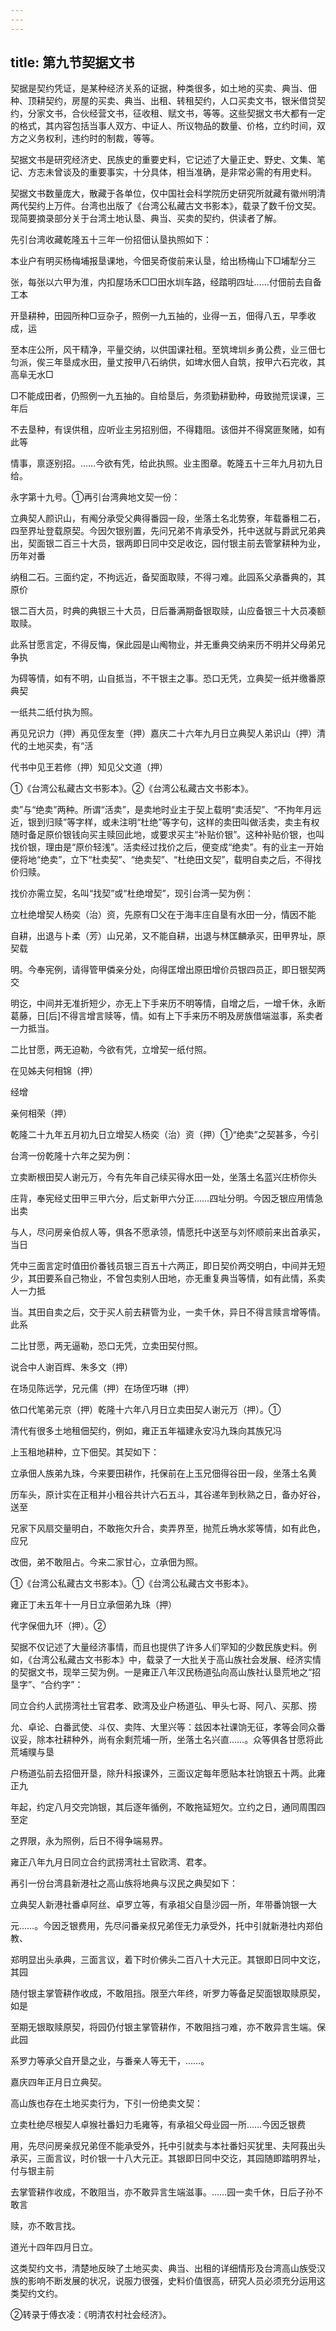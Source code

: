 ```yaml
---
---
---
```

title: 第九节契据文书
---



契据是契约凭证，是某种经济关系的证据，种类很多，如土地的买卖、典当、佃种、顶耕契约，房屋的买卖、典当、出租、转租契约，人口买卖文书，银米借贷契约，分家文书，合伙经营文书，征收租、赋文书，等等。这些契据文书大都有一定的格式，其内容包括当事人双方、中证人、所议物品的数量、价格，立约时间，双方之义务权利，违约时的制裁，等等。

契据文书是研究经济史、民族史的重要史料，它记述了大量正史、野史、文集、笔记、方志未曾谈及的重要事实，十分具体，相当准确，是非常必需的有用史料。

契据文书数量庞大，散藏于各单位，仅中国社会科学院历史研究所就藏有徽州明清两代契约上万件。台湾也出版了《台湾公私藏古文书影本》，载录了数千份文契。现简要摘录部分关于台湾土地认垦、典当、买卖的契约，供读者了解。

先引台湾收藏乾隆五十三年一份招佃认垦执照如下：

本业户有明买杨梅埔报垦课地，今佃吴奇俊前来认垦，给出杨梅山下□埔犁分三

张，每张以六甲为淮，内扣屋场禾□□田水圳车路，经踏明四址……付佃前去自备工本

开垦耕种，田园所种□豆杂子，照例一九五抽的，业得一五，佃得八五，早季收成，运

至本庄公所，风干精净，平量交纳，以供国课社租。至筑埤圳乡勇公费，业三佃七匀派，俟三年垦成水田，量丈按甲八石纳供，如埤水佃人自筑，按甲六石完收，其高阜无水□

□不能成田者，仍照例一九五抽的。自给垦后，务须勤耕勤种，毋致抛荒误课，三年后

不去垦种，有误供租，应听业主另招别佃，不得籍阻。该佃并不得窝匪聚赌，如有此等

情事，禀逐别招。……今欲有凭，给此执照。业主图章。乾隆五十三年九月初九日给。

永字第十九号。①再引台湾典地文契一份：

立典契人颜识山，有阄分承受父典得番园一段，坐落土名北势寮，年载番租二石，四至界址登载原契。今因欠银别置，先问兄弟不肯承受外，托中送就与爵武兄弟典出，契面银二百三十大员，银两即日同中交足收讫，园付银主前去管掌耕种为业，历年对番

纳租二石。三面约定，不拘远近，备契面取赎，不得刁难。此园系父承番典的，其原价

银二百大员，时典的典银三十大员，日后番满期备银取赎，山应备银三十大员凑额取赎。

此系甘愿言定，不得反悔，保此园是山阄物业，并无重典交纳来历不明并父母弟兄争执

为碍等情，如有不明，山自抵当，不干银主之事。恐口无凭，立典契一纸并缴番原典契

一纸共二纸付执为照。

再见兄识力（押）再见侄友奎（押）嘉庆二十六年九月日立典契人弟识山（押）清代的土地买卖，有“活

代书中见王若修（押）知见父文道（押）

①《台湾公私藏古文书影本》。②《台湾公私藏古文书影本》。

卖”与“绝卖”两种。所谓“活卖”，是卖地时业主于契上载明“卖活契”、“不拘年月远近，银到归赎”等字样，或未注明“杜绝”等字句，这样的卖田叫做活卖，卖主有权随时备足原价银钱向买主赎回此地，或要求买主“补贴价银”。这种补贴价银，也叫找价银，理由是“原价轻浅”。活卖经过找价之后，便变成“绝卖”。有的业主一开始便将地“绝卖”，立下“杜卖契”、“绝卖契”、“杜绝田文契”，载明自卖之后，不得找价归赎。

找价亦需立契，名叫“找契”或“杜绝增契”，现引台湾一契为例：

立杜绝增契人杨奕（治）资，先原有□父在于海丰庄自垦有水田一分，情因不能

自耕，出退与卜柔（芳）山兄弟，又不能自耕，出退与林匡麟承买，田甲界址，原契载

明。今奉宪例，请得管甲僯亲分处，向得匡增出原田增价员银四员正，即日银契两交

明讫，中间并无准折短少，亦无上下手来历不明等情，自增之后，一增千休，永断葛藤，日[后]不得言增言赎等，情。如有上下手来历不明及房族借端滋事，系卖者一力抵当。

二比甘愿，两无迫勒，今欲有凭，立增契一纸付照。

在见姊夫何相锦（押）

经增

亲何相荣（押）

乾隆二十九年五月初九日立增契人杨奕（治）资（押）①“绝卖”之契甚多，今引

台湾一份乾隆十六年之契为例：

立卖断根田契人谢元万，今有先年自己续买得水田一处，坐落土名蓝兴庄桥你头

庄背，奉宪经丈田甲三甲六分，后丈新甲六分正……四址分明。今因乏银应用情急出卖

与人，尽问房亲伯叔人等，俱各不愿承领，情愿托中送至与刘怀顺前来出首承买，当日

凭中三面言定时值田价番钱员银三百五十六两正，即日契价两交明白，中间并无短少，其田要系自己物业，不曾包卖别人田地，亦无重复典当等情，如有此情，系卖人一力抵

当。其田自卖之后，交于买人前去耕管为业，一卖千休，异日不得言赎言增等情。此系

二比甘愿，两无逼勒，恐口无凭，立卖田契付照。

说合中人谢百辉、朱多文（押）

在场见陈远学，兄元儒（押）在场侄巧琳（押）

依口代笔弟元京（押）乾隆十六年八月日立卖田契人谢元万（押）。①

清代有很多土地租佃契约，例如，雍正五年福建永安冯九珠向其族兄冯

上玉租地耕种，立下佃契。其契如下：

立承佃人族弟九珠，今来要田耕作，托保前在上玉兄佃得谷田一段，坐落土名黄

历车头，原计实在正租并小租谷共计六石五斗，其谷递年到秋熟之日，备办好谷，送至

兄家下风扇交量明白，不敢拖欠升合，卖弄界至，抛荒丘埆水浆等情，如有此色，应兄

改佃，弟不敢阻占。今来二家甘心，立承佃为照。

①《台湾公私藏古文书影本》。①《台湾公私藏古文书影本》。

雍正丁未五年十一月日立承佃弟九珠（押）

代字保佃九环（押）。②

契据不仅记述了大量经济事情，而且也提供了许多人们罕知的少数民族史料。例如，《台湾公私藏古文书影本》中，载录了一大批关于高山族社会发展、经济实情的契据文书，现举三契为例。一是雍正八年汉民杨道弘向高山族社认垦荒地之“招垦字”、“合约字”：

同立合约人武捞湾社土官君孝、欧湾及业户杨道弘、甲头七哥、阿八、买那、捞

允、卓论、白番武使、斗仅、卖阵、大里兴等：兹因本社课饷无征，孝等会同众番议妥，除本社耕种外，尚有余剩荒埔一所，坐落土名兴直……。众等俱各甘愿将此荒埔贌与垦

户杨道弘前去招佃开垦，除升科报课外，三面议定每年愿贴本社饷银五十两。此雍正九

年起，约定八月交完饷银，其后逐年循例，不敢拖延短欠。立约之日，通同周围四至定

之界限，永为照例，后日不得争端易界。

雍正八年九月日同立合约武捞湾社土官欧湾、君孝。

再引一份台湾县新港社之高山族将地典与汉民之典契如下：

立典契人新港社番卓阿丝、卓罗立等，有承祖父自垦沙园一所，年带番饷银一大

元……。今因乏银费用，先尽问番亲叔兄弟侄无力承受外，托中引就新港社内郑伯教、

郑明显出头承典，三面言议，着下时价佛头二百八十大元正。其银即日同中文讫，其园

随付银主掌管耕作收成，不敢阻挡。限至六年终，听罗力等备足契面银取赎原契，如是

至期无银取赎原契，将园仍付银主掌管耕作，不敢阻挡刁难，亦不敢异言生端。保此园

系罗力等承父自开垦之业，与番亲人等无干，……。

嘉庆四年正月日立典契。

高山族也存在土地买卖行为，下引一份绝卖文契：

立卖杜绝尽根契人卓猴社番妇力毛雍等，有承祖父母业园一所……今因乏银费

用，先尽问房亲叔兄弟侄不能承受外，托中引就卖与本社番妇买犹里、夫阿莪出头承买，三面言议，时价银一十八大元正。其银即日同中交讫，其园随即踏明界址，付与银主前

去掌管耕作收成，不敢阻当，亦不敢异言生端滋事。……园一卖千休，日后子孙不敢言

赎，亦不敢言找。

道光十四年四月日立。

这类契约文书，清楚地反映了土地买卖、典当、出租的详细情形及台湾高山族受汉族的影响不断发展的状况，说服力很强，史料价值很高，研究人员必须充分运用这类契约文约。

②转录于傅衣凌：《明清农村社会经济》。